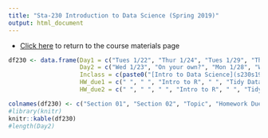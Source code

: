 ```yaml
---
title: "Sta-230 Introduction to Data Science (Spring 2019)"
output: html_document
---
```


- [Click here](sta230s19.html) to return to the course materials page

```r
df230 <- data.frame(Day1 = c("Tues 1/22", "Thur 1/24", "Tues 1/29", "Thur 1/31", "Tue 2/5", "Thur 2/7", "Tue 2/12", "Thur 2/14", "Tue 2/19", "Thur 2/21", "Tue 2/26", "Thur 2/28", "Tue 3/5", "Thur 3/7", "Tue 3/12", "Thur 3/14", "Spring Break", "Tue 4/2", "Thur 4/4", "Tue 4/9", "Thur 4/11", "Tue 4/16", "Thur 4/18", "Tue 4/23", "Thur 4/25", "Tue 4/30", "Thur 5/2", "Tue 5/7", "Thur 5/9"), 
                    Day2 = c("Wed 1/23", "On your own?", "Mon 1/28", "Wed 1/30", "Mon 2/4", "Wed 2/6", "Mon 2/11", "Wed 2/13", "Mon 2/18", "Wed 2/20", "Mon 2/25", "Wed 2/27", "Mon 3/4", "Wed 3/6", "Mon 3/11", "Wed 3/13", "-----", "Mon 4/1", "Wed 4/3", "Mon 4/8", "Wed 4/10", "Mon 4/15", "Wed 4/17", "Mon 4/22", "Wed 4/24", "Mon 4/29", "Wed 5/1", "Mon 5/6", "Wed 5/8"), 
                    Inclass = c(paste0("[Intro to Data Science](s230s19/Using_Data.html)"), paste0("[An Introduction to R](s230s19/Intro_to_R.html)"), paste0("[Tidy Data](s230s19/Tidy_Data.html)"),"Campus closed", paste0("[Data Wrangling](s230s19/Data_Wrangling.html)"),  paste0("[Merging and Joining](s230s19/Merging_and_Joining.html)"), paste0("[Intro to `ggplot`](s230s19/Intro_to_ggplot.html)"), paste0("[`plotly` or maps (your choice)](sta230s19.html)"), paste0("[Project #1 Meetings](s230s19/project1.html)"), paste0("[Intro to Strings](s230s19/Intro_to_Strings.html)"), "Project #1 Presentations", paste0("[Intro to Web Scraping](s230s19/Intro_to_Web_Scraping.html)"), paste0("[Concepts in Statistical Modeling](s230s19/Modeling_Concepts_Lecture.pdf)"), paste0("[Intro to Supervised Learning with `caret` ](s230s19/Intro_to_Supervised_Learning.html)"), paste0("[Principle Components Analysis ](s230s19/Intro_Unsupervised_Lecture.html)", " - ", "[PCA Lab](s230s19/PCA_tutorial.html)"), paste0("[An Example using `caret`](s230s19/Pima_Diabetes_Example.html)"), " ", paste0("[Variable Selection (part 1)](s230s19/var_sel1.html)", ", Project #2 worktime"), "Project #2 Meetings", "Project #2 Presentations", "Project #2 Presentations", paste0("[Clustering (part 1) ](s230s19/clustering_slides.html)", " - ", "[Clustering Lab](s230s19/clustering_tutorial.html)"),  paste0("[Clustering (part 2) ](s230s19/clustering_slides2.html)", " - ", "[Clustering Lab](s230s19/clustering_tutorial.html)"), rep(" ", 6)), 
                    HW_due1 = c(" ", " ", "Intro to R", " ", "Tidy Data", " ", "Data Wrangling and Merging/Joining", " ", "Project #1 Proposal", "Intro to ggplot (group submission)", "Project #1 Materials", "Intro to Strings", "Web Scraping Example and Visual", " ", " ", "Intro to caret and PCA questions (due 3/18)",  " ", "Project #2 plan",  " ", " ", "Project #2 published (due 4/12)", " ", "Clustering Lab Questions (group submission due 4/19)", rep(" ", 6)), 
                    HW_due2 = c(" ", " ", " ", "Intro to R", " ", "Tidy Data", " ", "Data Wrangling and Merging/Joining", "Project #1 Proposal", "Intro to ggplot (group submission)", "Project #1 Materials", "Intro to Strings", "Web Scraping Example and Visual", " ", " ", "Intro to caret and PCA questions (due 3/18)", " ", "Project #2 plan", " ", " ", "Project #2 published (due 4/12)", " ", "Clustering Lab Questions (group submission due 4/19)", rep(" ", 6)))

colnames(df230) <- c("Section 01", "Section 02", "Topic", "Homework Due (Sec 01)", "Homework Due (Sec 02)")
#library(knitr)
knitr::kable(df230)
#length(Day2)
```